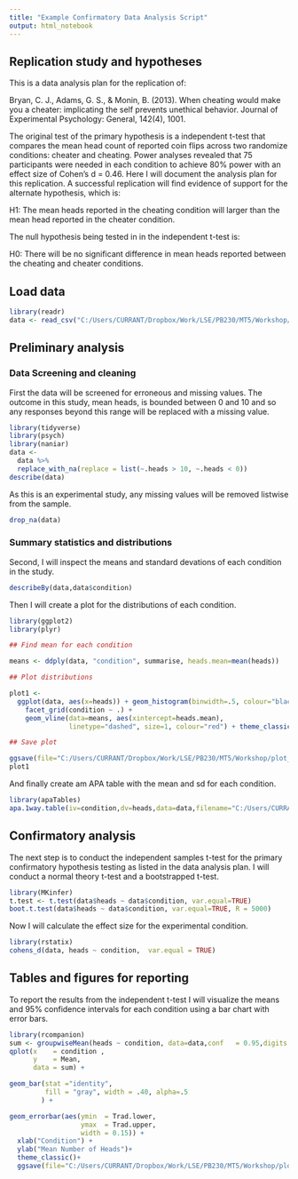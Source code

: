 ```yaml
---
title: "Example Confirmatory Data Analysis Script"
output: html_notebook
---
```


## Replication study and hypotheses

This is a data analysis plan for the replication of:

Bryan, C. J., Adams, G. S., & Monin, B. (2013). When cheating would make you a cheater: implicating the self prevents unethical behavior. Journal of Experimental Psychology: General, 142(4), 1001.

The original test of the primary hypothesis is a independent t-test that compares the mean head count of reported coin flips across two randomize conditions: cheater and cheating. Power analyses revealed that 75 participants were needed in each condition to achieve 80% power with an effect size of Cohen's d = 0.46. Here I will document the analysis plan for this replication. A successful replication will find evidence of support for the alternate hypothesis, which is:

H1: The mean heads reported in the cheating condition will larger than the mean head reported in the cheater condition.  

The null hypothesis being tested in in the independent t-test is:

H0: There will be no significant difference in mean heads reported between the cheating and cheater conditions.

## Load data

```r
library(readr)
data <- read_csv("C:/Users/CURRANT/Dropbox/Work/LSE/PB230/MT5/Workshop/indt.csv")
```

## Preliminary analysis

### Data Screening and cleaning

First the data will be screened for erroneous and missing values. The outcome in this study, mean heads, is bounded between 0 and 10 and so any responses beyond this range will be replaced with a missing value.

```r
library(tidyverse)
library(psych)
library(naniar)
data <-
  data %>%
  replace_with_na(replace = list(~.heads > 10, ~.heads < 0)) 
describe(data)
```

As this is an experimental study, any missing values will be removed listwise from the sample.

```r
drop_na(data) 
```

### Summary statistics and distributions

Second, I will inspect the means and standard devations of each condition in the study.

```r
describeBy(data,data$condition)
```

Then I will create a plot for the distributions of each condition.

```r
library(ggplot2)
library(plyr)

## Find mean for each condition

means <- ddply(data, "condition", summarise, heads.mean=mean(heads))

## Plot distributions

plot1 <-
  ggplot(data, aes(x=heads)) + geom_histogram(binwidth=.5, colour="black", fill="white") + 
    facet_grid(condition ~ .) +
    geom_vline(data=means, aes(xintercept=heads.mean),
               linetype="dashed", size=1, colour="red") + theme_classic()

## Save plot

ggsave(file="C:/Users/CURRANT/Dropbox/Work/LSE/PB230/MT5/Workshop/plot_1.png")
plot1
```

And finally create am APA table with the mean and sd for each condition.

```r
library(apaTables)
apa.1way.table(iv=condition,dv=heads,data=data,filename="C:/Users/CURRANT/Dropbox/Work/LSE/PB230/MT5/Workshop/table_1.doc",table.number = 1)
```


## Confirmatory analysis

The next step is to conduct the independent samples t-test for the primary confirmatory hypothesis testing as listed in the data analysis plan. I will conduct a normal theory t-test and a bootstrapped t-test.

```r
library(MKinfer)
t.test <- t.test(data$heads ~ data$condition, var.equal=TRUE)
boot.t.test(data$heads ~ data$condition, var.equal=TRUE, R = 5000)
```

Now I will calculate the effect size for the experimental condition.

```r
library(rstatix)
cohens_d(data, heads ~ condition,  var.equal = TRUE)
```

## Tables and figures for reporting 

To report the results from the independent t-test I will visualize the means and 95% confidence intervals for each condition using a bar chart with error bars.

```r
library(rcompanion)
sum <- groupwiseMean(heads ~ condition, data=data,conf   = 0.95,digits = 3)
qplot(x    = condition ,
      y    = Mean,
      data = sum) +

geom_bar(stat ="identity",
         fill = "gray", width = .40, alpha=.5
        ) +

geom_errorbar(aes(ymin  = Trad.lower,
                  ymax  = Trad.upper,
                  width = 0.15)) +
  xlab("Condition") +
  ylab("Mean Number of Heads")+
  theme_classic()+
  ggsave(file="C:/Users/CURRANT/Dropbox/Work/LSE/PB230/MT5/Workshop/plot_2.png")
```

